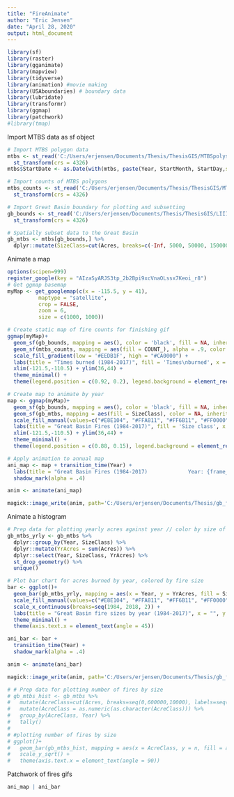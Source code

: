 ```yaml
---
title: "FireAnimate"
author: "Eric Jensen"
date: "April 28, 2020"
output: html_document
---
```


```r
library(sf)
library(raster)
library(gganimate)
library(mapview)
library(tidyverse)
library(animation) #movie making
library(USAboundaries) # boundary data
library(lubridate)
library(transformr)
library(ggmap)
library(patchwork)
#library(tmap)
```

Import MTBS data as sf object
```r
# Import MTBS polygon data
mtbs <- st_read('C:/Users/erjensen/Documents/Thesis/ThesisGIS/MTBSpolys/mtbs_perims_DD.shp') %>%
  st_transform(crs = 4326) 
mtbs$StartDate <- as.Date(with(mtbs, paste(Year, StartMonth, StartDay,sep="-")), "%Y-%m-%d")

# Import counts of MTBS polygons
mtbs_counts <- st_read('C:/Users/erjensen/Documents/Thesis/ThesisGIS/MTBSpolys/MBTSpolys_counts.shp') %>%
  st_transform(crs = 4326) 

# Import Great Basin boundary for plotting and subsetting
gb_bounds <- st_read('C:/Users/erjensen/Documents/Thesis/ThesisGIS/LIIIGBBoundary/LIIIGBBoundary.shp') %>%
  st_transform(crs = 4326)

# Spatially subset data to the Great Basin
gb_mtbs <- mtbs[gb_bounds,] %>%
  dplyr::mutate(SizeClass=cut(Acres, breaks=c(-Inf, 5000, 50000, 150000, Inf), labels=c("Small","Medium","Large","Very large")))
```

Animate a map
```r
options(scipen=999)
register_google(key = "AIzaSyARJS3tp_2b2Bpi9xcVnaOLssx7Keoi_r8")
# Get ggmap basemap
myMap <- get_googlemap(c(x = -115.5, y = 41),
          maptype = "satellite", 
          crop = FALSE,
          zoom = 6,
          size = c(1000, 1000))

# Create static map of fire counts for finishing gif
ggmap(myMap)+
  geom_sf(gb_bounds, mapping = aes(), color = 'black', fill = NA, inherit.aes = FALSE, cex = 1.5) +
  geom_sf(mtbs_counts, mapping = aes(fill = COUNT_), alpha = .9, color = NA, inherit.aes = FALSE) +
  scale_fill_gradient(low = '#EEDB1F', high = "#CA0000") +
  labs(title = "Times burned (1984-2017)", fill = 'Times\nburned', x = "", y = "") +
  xlim(-121.5,-110.5) + ylim(36,44) +
  theme_minimal() +
  theme(legend.position = c(0.92, 0.2), legend.background = element_rect(fill = alpha('white',.8)))

# Create map to animate by year
map <- ggmap(myMap)+
  geom_sf(gb_bounds, mapping = aes(), color = 'black', fill = NA, inherit.aes = FALSE, cex = 1.5) +
  geom_sf(gb_mtbs, mapping = aes(fill = SizeClass), color = NA, inherit.aes = FALSE, alpha = .9) +
  scale_fill_manual(values=c("#E8E104", "#FFA811", "#FF6B11", "#FF0000")) +
  labs(title = "Great Basin Fires (1984-2017)", fill = 'Size class', x = "", y = "") +
  xlim(-121.5,-110.5) + ylim(36,44) +
  theme_minimal() +
  theme(legend.position = c(0.88, 0.15), legend.background = element_rect(fill = alpha('white',.8)))

# Apply animation to annual map
ani_map <- map + transition_time(Year) +
  labs(title = "Great Basin Fires (1984-2017)             Year: {frame_time}") +
  shadow_mark(alpha = .4) 

anim <- animate(ani_map)

magick::image_write(anim, path='C:/Users/erjensen/Documents/Thesis/gb_fire_animation.gif')

```

Animate a histogram
```r
# Prep data for plotting yearly acres against year // color by size of fire
gb_mtbs_yrly <- gb_mtbs %>%
  dplyr::group_by(Year, SizeClass) %>%
  dplyr::mutate(YrAcres = sum(Acres)) %>%
  dplyr::select(Year, SizeClass, YrAcres) %>%
  st_drop_geometry() %>%
  unique()

# Plot bar chart for acres burned by year, colored by fire size
bar <- ggplot()+ 
  geom_bar(gb_mtbs_yrly, mapping = aes(x = Year, y = YrAcres, fill = SizeClass), stat = "identity") +
  scale_fill_manual(values=c("#E8E104", "#FFA811", "#FF6B11", "#FF0000")) +
  scale_x_continuous(breaks=seq(1984, 2018, 2)) +
  labs(title = "Great Basin fire sizes by year (1984-2017)", x = "", y = "Acres burned", fill = 'Fire size')  +
  theme_minimal() +
  theme(axis.text.x = element_text(angle = 45)) 

ani_bar <- bar +
  transition_time(Year) +
  shadow_mark(alpha = .4)

anim <- animate(ani_bar)

magick::image_write(anim, path='C:/Users/erjensen/Documents/Thesis/gb_fire_bar_animation.gif')

# # Prep data for plotting number of fires by size
# gb_mtbs_hist <- gb_mtbs %>%
#   mutate(AcreClass=cut(Acres, breaks=seq(0,600000,10000), labels=seq(5000,595000,10000))) %>%
#   mutate(AcreClass = as.numeric(as.character(AcreClass))) %>%
#   group_by(AcreClass, Year) %>%
#   tally() 
# 
# #plotting number of fires by size
# ggplot()+ 
#   geom_bar(gb_mtbs_hist, mapping = aes(x = AcreClass, y = n, fill = as.factor(Year)), stat = "identity") +
#   scale_y_sqrt() +
#   theme(axis.text.x = element_text(angle = 90))
```

Patchwork of fires gifs
```r
ani_map | ani_bar
```

